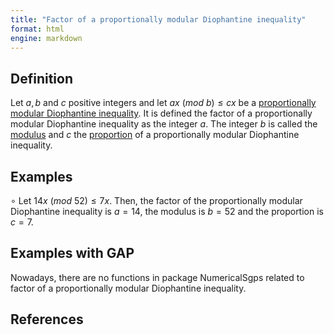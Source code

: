 ```yaml
---
title: "Factor of a proportionally modular Diophantine inequality"
format: html
engine: markdown
---
```


<!-- Definición de Num. Sem. -->

## Definition

Let $a, b$ and $c$ positive integers and let $ax ~ (mod ~ b) \le cx$ be a [proportionally modular Diophantine inequality](Prop-mod-Diophantine-ineq.qmd). It is defined the factor of a proportionally modular Diophantine inequality as the integer $a$. The integer $b$ is called the [modulus](Modulus-prop-mod-Diophantine-ineq.qmd) and $c$ the [proportion](Proportion-prop-mod-Diophantine-ineq.qmd) of a proportionally modular Diophantine inequality.

## Examples

$\circ$ Let $14x ~ (mod ~ 52) \le 7x$. Then, the factor of the proportionally modular Diophantine inequality is $a = 14$, the modulus is $b = 52$ and the proportion is $c = 7$.

## Examples with GAP

Nowadays, there are no functions in package NumericalSgps related to factor of a proportionally modular Diophantine inequality.

## References
